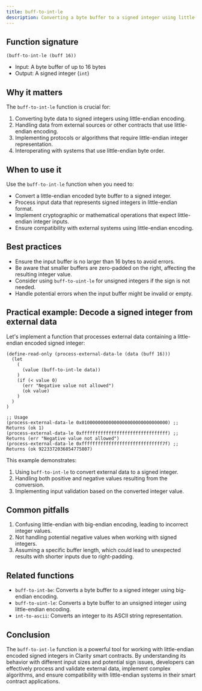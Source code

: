 ```yaml
---
title: buff-to-int-le
description: Converting a byte buffer to a signed integer using little-endian encoding in Clarity smart contracts.
---
```


## Function signature

```clarity
(buff-to-int-le (buff 16))
```

- Input: A byte buffer of up to 16 bytes
- Output: A signed integer (`int`)

## Why it matters

The `buff-to-int-le` function is crucial for:

1. Converting byte data to signed integers using little-endian encoding.
2. Handling data from external sources or other contracts that use little-endian encoding.
3. Implementing protocols or algorithms that require little-endian integer representation.
4. Interoperating with systems that use little-endian byte order.

## When to use it

Use the `buff-to-int-le` function when you need to:

- Convert a little-endian encoded byte buffer to a signed integer.
- Process input data that represents signed integers in little-endian format.
- Implement cryptographic or mathematical operations that expect little-endian integer inputs.
- Ensure compatibility with external systems using little-endian encoding.

## Best practices

- Ensure the input buffer is no larger than 16 bytes to avoid errors.
- Be aware that smaller buffers are zero-padded on the right, affecting the resulting integer value.
- Consider using `buff-to-uint-le` for unsigned integers if the sign is not needed.
- Handle potential errors when the input buffer might be invalid or empty.

## Practical example: Decode a signed integer from external data

Let's implement a function that processes external data containing a little-endian encoded signed integer:

```clarity
(define-read-only (process-external-data-le (data (buff 16)))
  (let
    (
      (value (buff-to-int-le data))
    )
    (if (< value 0)
      (err "Negative value not allowed")
      (ok value)
    )
  )
)

;; Usage
(process-external-data-le 0x01000000000000000000000000000000) ;; Returns (ok 1)
(process-external-data-le 0xffffffffffffffffffffffffffffffff) ;; Returns (err "Negative value not allowed")
(process-external-data-le 0xffffffffffffffffffffffffffffff7f) ;; Returns (ok 9223372036854775807)
```

This example demonstrates:
1. Using `buff-to-int-le` to convert external data to a signed integer.
2. Handling both positive and negative values resulting from the conversion.
3. Implementing input validation based on the converted integer value.

## Common pitfalls

1. Confusing little-endian with big-endian encoding, leading to incorrect integer values.
2. Not handling potential negative values when working with signed integers.
3. Assuming a specific buffer length, which could lead to unexpected results with shorter inputs due to right-padding.

## Related functions

- `buff-to-int-be`: Converts a byte buffer to a signed integer using big-endian encoding.
- `buff-to-uint-le`: Converts a byte buffer to an unsigned integer using little-endian encoding.
- `int-to-ascii`: Converts an integer to its ASCII string representation.

## Conclusion

The `buff-to-int-le` function is a powerful tool for working with little-endian encoded signed integers in Clarity smart contracts. By understanding its behavior with different input sizes and potential sign issues, developers can effectively process and validate external data, implement complex algorithms, and ensure compatibility with little-endian systems in their smart contract applications.

